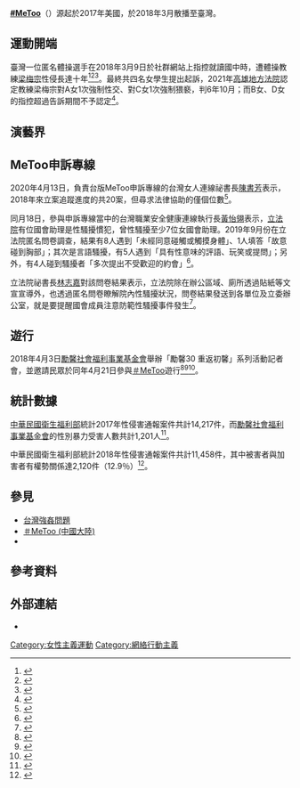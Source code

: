 {{NoteTA
|T= zh-hans:#MeToo (台湾); zh-hant:#MeToo (臺灣);
}}
'''[[＃MeToo|#MeToo]]'''（{{lang-zh|<nowiki />#我也是}}）源起於2017年美國，於2018年3月散播至臺灣。

== 運動開端 ==
{{Main|臺灣體操教練被控性侵案}}
臺灣一位匿名體操選手在2018年3月9日於社群網站上指控就讀國中時，遭體操教練[[梁梅宗|梁梅宗]]性侵長達十年<ref>{{cite news|title=體操金牌教練被控性侵|publisher=自由時報|url=http://news.ltn.com.tw/news/focus/paper/1182928|date=2018-03-11|author=方志賢、黃建華|accessdate=2018-03-13|language=zh-hant|archive-date=2018-03-13|archive-url=https://web.archive.org/web/20180313092455/http://news.ltn.com.tw/news/focus/paper/1182928|dead-url=no}}</ref><ref>{{cite news|title=Gym coach questioned in underage rape probe|publisher=Taipei Times|url=http://www.taipeitimes.com/News/taiwan/archives/2018/03/12/2003689135|date=2018-03-12|author=Jason Pan|accessdate=2018-03-13|language=en|archive-date=2018-03-13|archive-url=https://web.archive.org/web/20180313031554/http://www.taipeitimes.com/News/taiwan/archives/2018/03/12/2003689135|dead-url=no}}</ref><ref>{{cite news|title=體操／台版#MeToo案一事 體操協會今發聲明|publisher=聯合報|url=https://udn.com/news/story/7005/3027078|date=2018-03-12|author=毛琬婷|accessdate=2018-03-13|language=zh-hant|archive-date=2018-03-13|archive-url=https://web.archive.org/web/20180313031621/https://udn.com/news/story/7005/3027078|dead-url=no}}</ref>。最終共四名女學生提出起訴，2021年[[高雄地方法院|高雄地方法院]]認定教練梁梅宗對A女1次強制性交、對C女1次強制猥褻，判6年10月；而B女、D女的指控超過告訴期間不予認定<ref>{{cite news|title=【獨家／台版#Me too】4選手淚控金牌教練性侵判決出爐　「每一次我都像死了」|publisher=蘋果日報|url=https://tw.appledaily.com/local/20210406/2HGFOFNTZFCZ7OCOKTBLKBGYJY/|date=2021-04-06|author=郭芷余|accessdate=2018-04-06|language=zh-hant}}</ref>。

==演藝界==
{{Main|鄭家純 (藝人)#2020年客戶年終尾牙主持活動遭性騷擾事件}}

== MeToo申訴專線 ==
2020年4月13日，負責台版MeToo申訴專線的台灣女人連線祕書長[[陳書芳|陳書芳]]表示，2018年來立案追蹤進度的共20案，但尋求法律協助的僅個位數<ref>{{cite news|title=【立院十三狼跡1】「他最愛從後面來」　國會暗藏惡狼慣犯|publisher=鏡週刊|url=https://www.mirrormedia.mg/story/20200412inv001/|date=2020-04-13|author=黃揚明|accessdate=2020-07-24|language=zh-hant|archive-date=2020-07-24|archive-url=https://web.archive.org/web/20200724113333/https://www.mirrormedia.mg/story/20200412inv001/|dead-url=no}}</ref>。

同月18日，參與申訴專線當中的台灣職業安全健康連線執行長[[黃怡翎|黃怡翎]]表示，[[立法院|立法院]]有位國會助理是性騷擾慣犯，曾性騷擾至少7位女國會助理。2019年9月份在立法院匿名問卷調查，結果有8人遇到「未經同意碰觸或觸摸身體」、1人填答「故意碰到胸部」；其次是言語騷擾，有5人遇到「具有性意味的評語、玩笑或提問」；另外，有4人碰到騷擾者「多次提出不受歡迎的約會」<ref>{{cite news|title=【全文】匿名問卷釣出13狼跡　立法院暗藏性騷慣犯|publisher=鏡週刊|url=https://www.mirrormedia.mg/story/20200412inv006/|date=2020-04-18|author=毛琬婷|accessdate=2020-07-24|language=zh-hant|archive-date=2020-06-23|archive-url=https://web.archive.org/web/20200623144445/https://www.mirrormedia.mg/story/20200412inv006/|dead-url=no}}</ref>。

立法院祕書長[[林志嘉|林志嘉]]對該問卷結果表示，立法院除在辦公區域、廁所透過貼紙等文宣宣導外，也透過匿名問卷瞭解院內性騷擾狀況，問卷結果發送到各單位及立委辦公室，就是要提醒國會成員注意防範性騷擾事件發生<ref>{{cite news|title=【立院十三狼跡2】遭狼襲胸不敢講　匿名問卷爆真相|publisher=鏡週刊|url=https://www.mirrormedia.mg/story/20200412inv006/|date=2020-04-13|author=黃揚明|accessdate=2020-07-24|language=zh-hant|archive-date=2020-06-23|archive-url=https://web.archive.org/web/20200623144445/https://www.mirrormedia.mg/story/20200412inv006/|dead-url=no}}</ref>。

== 遊行 ==
{{Main|多陪一哩路＃MeToo大遊行，勵馨接住你}}
2018年4月3日[[勵馨社會福利事業基金會|勵馨社會福利事業基金會]]舉辦「勵馨30 重返初馨」系列活動記者會，並邀請民眾於同年4月21日參與[[＃MeToo|＃MeToo]]遊行<ref>{{cite news|title=鼓勵勇敢說"MeToo" 2基金會4/21辦大遊行|publisher=原住民族電視台|url=http://titv.ipcf.org.tw/news-37648|date=2018-03-21|author=Mulas Ismahasan、[[Uliw|李承遠]]|accessdate=2018-04-11|language=zh-hant|archive-date=2018-04-11|archive-url=https://web.archive.org/web/20180411175101/http://titv.ipcf.org.tw/news-37648|dead-url=no}}</ref><ref>{{cite news|title=MeToo接住你 勵馨挺性侵受害者|publisher=台灣醒報|url=https://anntw.com/articles/20180321-sSlf|date=2018-03-21|author=蘇盈之|accessdate=2018-04-11|language=zh-hant|archive-date=2018-04-11|archive-url=https://web.archive.org/web/20180411174631/https://anntw.com/articles/20180321-sSlf|dead-url=no}}</ref><ref>{{cite news|title=勵馨#MeToo大遊行　拋面具推高牆|publisher=蘋果日報|url=https://tw.appledaily.com/new/realtime/20180421/1338743/|date=2018-04-21|author=許麗珍|accessdate=2018-04-21|language=zh-hant|archive-date=2018-09-12|archive-url=https://web.archive.org/web/20180912110925/https://tw.appledaily.com/new/realtime/20180421/1338743/|dead-url=no}}</ref>。

== 統計數據 ==
[[中華民國衛生福利部|中華民國衛生福利部]]統計2017年性侵害通報案件共計14,217件，而[[勵馨社會福利事業基金會|勵馨社會福利事業基金會]]的性別暴力受害人數共計1,201人<ref>{{cite news|title=「#Me Too」在台灣　還有哪些未爆彈？|publisher=三立新聞網|url=https://www.setn.com/News.aspx?NewsID=360317|date=2018-03-22|author=李鴻典|accessdate=2020-07-24|language=zh-hant|archive-date=2018-05-25|archive-url=https://web.archive.org/web/20180525235628/http://www.setn.com/News.aspx?NewsID=360317|dead-url=no}}</ref>。

中華民國衛生福利部統計2018年性侵害通報案件共計11,458件，其中被害者與加害者有權勢關係達2,120件（12.9％）<ref>{{cite news|title=台版＃MeToo 5年僅87件|publisher=中國時報|url=https://www.chinatimes.com/newspapers/20190501000495-260106?chdtv|date=2019-05-01|author=許麗珍|accessdate=2020-07-24|language=zh-hant|archive-date=2020-07-24|archive-url=https://web.archive.org/web/20200724002640/https://www.chinatimes.com/newspapers/20190501000495-260106?chdtv|dead-url=no}}</ref>。

== 參見 ==
{{Portal|女性主義|互联网|性}}
* [[台灣強姦問題|台灣強姦問題]]
* [[＃MeToo_(中國大陸)|＃MeToo (中國大陸)]]
* {{le|＃MeToo (印度)|Me Too movement (India)}}

== 參考資料 ==
{{Reflist|25em}}

== 外部連結 ==
<!-- 維基百科不是網頁收集處，非官方成立的網頁、部落格、論壇等的連結，以及YouTube、Google Video之類的影像連結並不適合放在維基百科條目裡，請參考「Wikipedia:不適合維基百科的文章」。-->
* {{Official|https://metoomvmt.org}}

{{溫斯坦效應}}

[[Category:女性主義運動|Category:女性主義運動]]
[[Category:網絡行動主義|Category:網絡行動主義]]